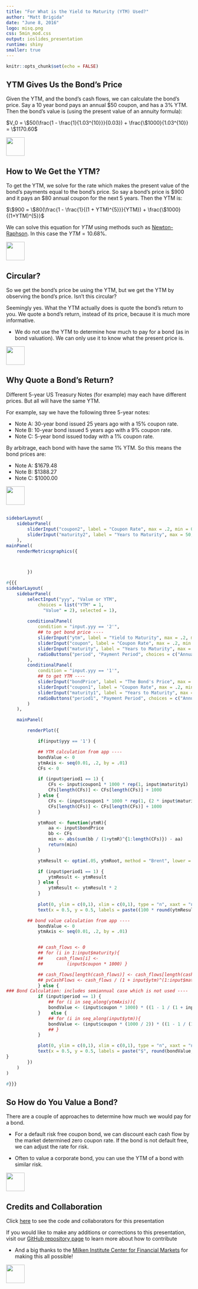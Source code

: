```yaml
---
title: "For What is the Yield to Maturity (YTM) Used?"
author: "Matt Brigida"
date: "June 8, 2016"
logo: misq.png
css: 5min_mod.css
output: ioslides_presentation
runtime: shiny
smaller: true
---
```


```r
knitr::opts_chunk$set(echo = FALSE)
```

## YTM Gives Us the Bond's Price

Given the YTM, and the bond's cash flows, we can calculate the bond's price.  Say a 10 year bond pays an annual \$50 coupon, and has a 3\% YTM.  Then the bond's value is (using the present value of an annuity formula):

$V_0 = \$50(\frac{1 - \frac{1}{1.03^{10}}}{0.03}) + \frac{\$1000}{1.03^{10}} = \$1170.60$

<div class="MIfooter"><img src="mi.png" style="height:50px;"></div> 

## How to We Get the YTM?

To get the YTM, we solve for the rate which makes the present value of the bond's payments equal to the bond's price. So say a bond's price is \$900 and it pays an \$80 annual coupon for the next 5 years.  Then the YTM is:

$\$900 = \$80(\frac{1 - \frac{1}{(1 + YTM)^{5}}}{YTM}) + \frac{\$1000}{(1+YTM)^{5}}$

We can solve this equation for $YTM$ using methods such as [Newton-Raphson](https://en.wikipedia.org/wiki/Newton%27s_method).  In this case the $YTM = 10.68\%$.

<div class="MIfooter"><img src="mi.png" style="height:50px;"></div> 

## Circular?

So we get the bond's price be using the YTM, but we get the YTM by observing the bond's price.  Isn't this circular?  

Seemingly yes.  What the YTM actually does is quote the bond's return to you.  We quote a bond's return, instead of its price, because it is much more informative.  

-  We do not use the YTM to determine how much to pay for a bond (as in bond valuation).  We can only use it to know what the present price is.

<div class="MIfooter"><img src="mi.png" style="height:50px;"></div> 

## Why Quote a Bond's Return?

Different 5-year US Treasury Notes (for example) may each have different prices.  But all will have the same YTM.  

For example, say we have the following three 5-year notes:

- Note A: 30-year bond issued 25 years ago with a 15\% coupon rate.
- Note B: 10-year bond issued 5 years ago with a 9% coupon rate.
- Note C: 5-year bond issued today with a 1\% coupon rate.

By arbitrage, each bond with have the same 1\% YTM.  So this means the bond prices are:

- Note A: \$1679.48
- Note B: \$1388.27
- Note C: \$1000.00

<div class="MIfooter"><img src="mi.png" style="height:50px;"></div> 

<!--- add arbitrage to prove they must all have 1% YTM? -->

## 

<!-- app bleow is not telling the story -->
<!-- replace with app which shows all prices which have the same YTM -->
<!-- user change YTM and it plots in coupon price space? -->

```r
sidebarLayout(
    sidebarPanel(
        sliderInput("coupon2", label = "Coupon Rate", max = .2, min = 0, value = .05, step = .01),
        sliderInput("maturity2", label = "Years to Maturity", max = 50, min = 1, value = 10)
    ),
mainPanel(
    renderMetricsgraphics({



        })
```





```r
#{{{
sidebarLayout(
    sidebarPanel(
        selectInput("yyy", "Value or YTM",
            choices = list("YTM" = 1,
              "Value" = 2), selected = 1),
        
        conditionalPanel(
            condition = "input.yyy == '2'",
            ## to get bond price ----
            sliderInput("ytm", label = "Yield to Maturity", max = .2, min = 0.01, value = .05, step = .01),
            sliderInput("coupon", label = "Coupon Rate", max = .2, min = 0, value = .05, step = .01),
            sliderInput("maturity", label = "Years to Maturity", max = 50, min = 1, value = 10),
            radioButtons("period", "Payment Period", choices = c("Annual" = "1", "Semiannual" = "2"), selected = "1")
        ),
        conditionalPanel(
            condition = "input.yyy == '1'",
            ## to get YTM ----
            sliderInput("bondPrice", label = "The Bond's Price", max = 2000, min = 1, value = 1000, step = 10),
            sliderInput("coupon1", label = "Coupon Rate", max = .2, min = 0, value = .05, step = .01),
            sliderInput("maturity1", label = "Years to Maturity", max = 50, min = 1, value = 10),
            radioButtons("period1", "Payment Period", choices = c("Annual" = "1", "Semiannual" = "2"), selected = "1")
        )
    ),

    mainPanel(

        renderPlot({

            if(input$yyy == '1') {

            ## YTM calculation from app ----
            bondValue <- 0
            ytmAxis <- seq(0.01, .2, by = .01)
            CFs <- 0

            if (input$period1 == 1) {
                CFs <- input$coupon1 * 1000 * rep(1, input$maturity1)
                CFs[length(CFs)] <- CFs[length(CFs)] + 1000
            } else {
                CFs <- (input$coupon1 * 1000 * rep(1, (2 * input$maturity1))) / 2
                CFs[length(CFs)] <- CFs[length(CFs)] + 1000
            }

            ytmRoot <- function(ytmR){
                aa <- input$bondPrice
                bb <- CFs
                min <- abs(sum(bb / (1+ytmR)^{1:length(CFs)}) - aa)
                return(min)
            }

            ytmResult <- optim(.05, ytmRoot, method = "Brent", lower = -1, upper = 2)$par

            if (input$period1 == 1) {
                ytmResult <- ytmResult
            } else {
                ytmResult <- ytmResult * 2
            }
            
            plot(0, ylim = c(0,1), xlim = c(0,1), type = "n", xaxt = "n", yaxt = "n", ylab = "", xlab = "")
            text(x = 0.5, y = 0.5, labels = paste((100 * round(ytmResult, 4)), "%"), cex = 5)

	    ## bond value calculation from app ----
            bondValue <- 0
            ytmAxis <- seq(0.01, .2, by = .01)


            ## cash_flows <- 0
            ## for (i in 1:input$maturity){
            ##     cash_flows[i] <- 
            ##         (input$coupon * 1000) }

            ## cash_flows[length(cash_flows)] <- cash_flows[length(cash_flows)] + 1000 
            ## pvCashFlows <- cash_flows / (1 + input$ytm)^(1:input$maturity)
            } else {
### Bond Calculation: includes semiannual case which is not used ----   
            if (input$period == 1) {
                ## for (i in seq_along(ytmAxis)){
                bondValue <- (input$coupon * 1000) * ((1 - 1 / (1 + input$ytm)^(input$maturity)) / input$ytm) + 1000 / (1 + input$ytm)^(input$maturity) #}
            }    else {
                ## for (i in seq_along(input$ytm)){
                bondValue <- (input$coupon * (1000 / 2)) * ((1 - 1 / (1 + (input$ytm / 2))^(input$maturity * 2)) / (input$ytm / 2)) + 1000 / (1 + (input$ytm / 2))^(input$maturity * 2)
                ## }
            }

            plot(0, ylim = c(0,1), xlim = c(0,1), type = "n", xaxt = "n", yaxt = "n", ylab = "", xlab = "")
            text(x = 0.5, y = 0.5, labels = paste("$", round(bondValue, 2)), cex = 5)
}
        })
    )
)

#}}}
```



## So How do You Value a Bond?

There are a couple of approaches to determine how much we would pay for a bond.  

-  For a default risk free coupon bond, we can discount each cash flow by the market determined zero coupon rate.  If the bond is not default free, we can adjust the rate for risk.

-  Often to value a corporate bond, you can use the YTM of a bond with similar risk.

<div class="MIfooter"><img src="mi.png" style="height:50px;"></div> 

## Credits and Collaboration

Click [here](https://github.com/FinancialMarkets/5MinuteFinance/blob/master/Fixed_Income_and_Debt/For_What_YTM_Used/for_what_YTM_used.Rmd) to see the code and collaborators for this presentation

If you would like to make any additions or corrections to this presentation, visit our [GitHub repository page](https://github.com/FinancialMarkets/5MinuteFinance#how-to-contribute) to learn more about how to contribute

- And a big thanks to the [Milken Institute Center for Financial Markets](http://www.milkeninstitute.org/centers/markets) for making this all possible!


<div class="MIfooter"><img src="mi.png" style="height:50px;"></div> 
